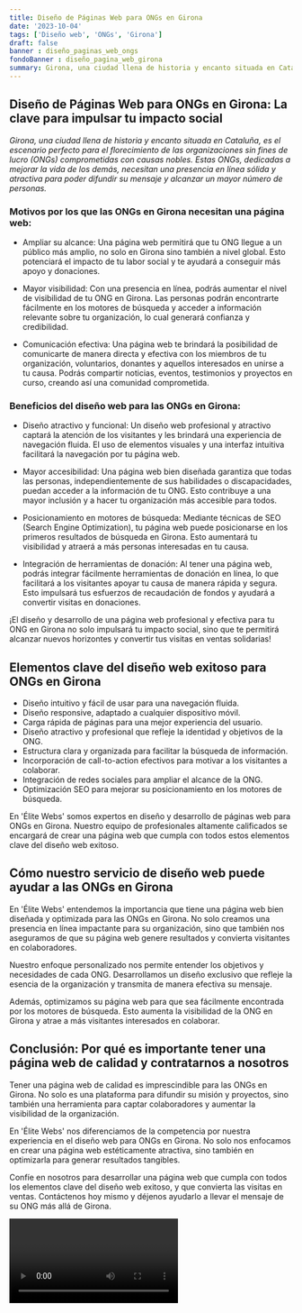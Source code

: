 ```yaml
---
title: Diseño de Páginas Web para ONGs en Girona
date: '2023-10-04'
tags: ['Diseño web', 'ONGs', 'Girona']
draft: false
banner : diseño_paginas_web_ongs
fondoBanner : diseño_pagina_web_girona
summary: Girona, una ciudad llena de historia y encanto situada en Cataluña, es el escenario perfecto para el florecimiento de las organizaciones sin fines de lucro (ONGs) comprometidas con causas nobles. Estas ONGs, dedicadas a mejorar la vida de los demás, necesitan una presencia en línea sólida y atractiva para poder difundir su mensaje y alcanzar un mayor número de personas.
---
```


## Diseño de Páginas Web para ONGs en Girona: La clave para impulsar tu impacto social

*Girona, una ciudad llena de historia y encanto situada en Cataluña, es el escenario perfecto para el florecimiento de las organizaciones sin fines de lucro (ONGs) comprometidas con causas nobles. Estas ONGs, dedicadas a mejorar la vida de los demás, necesitan una presencia en línea sólida y atractiva para poder difundir su mensaje y alcanzar un mayor número de personas.*

### Motivos por los que las ONGs en Girona necesitan una página web:

- Ampliar su alcance: Una página web permitirá que tu ONG llegue a un público más amplio, no solo en Girona sino también a nivel global. Esto potenciará el impacto de tu labor social y te ayudará a conseguir más apoyo y donaciones.

- Mayor visibilidad: Con una presencia en línea, podrás aumentar el nivel de visibilidad de tu ONG en Girona. Las personas podrán encontrarte fácilmente en los motores de búsqueda y acceder a información relevante sobre tu organización, lo cual generará confianza y credibilidad.

- Comunicación efectiva: Una página web te brindará la posibilidad de comunicarte de manera directa y efectiva con los miembros de tu organización, voluntarios, donantes y aquellos interesados ​​en unirse a tu causa. Podrás compartir noticias, eventos, testimonios y proyectos en curso, creando así una comunidad comprometida.

### Beneficios del diseño web para las ONGs en Girona:

- Diseño atractivo y funcional: Un diseño web profesional y atractivo captará la atención de los visitantes y les brindará una experiencia de navegación fluida. El uso de elementos visuales y una interfaz intuitiva facilitará la navegación por tu página web.

- Mayor accesibilidad: Una página web bien diseñada garantiza que todas las personas, independientemente de sus habilidades o discapacidades, puedan acceder a la información de tu ONG. Esto contribuye a una mayor inclusión y a hacer tu organización más accesible para todos.

- Posicionamiento en motores de búsqueda: Mediante técnicas de SEO (Search Engine Optimization), tu página web puede posicionarse en los primeros resultados de búsqueda en Girona. Esto aumentará tu visibilidad y atraerá a más personas interesadas en tu causa.

- Integración de herramientas de donación: Al tener una página web, podrás integrar fácilmente herramientas de donación en línea, lo que facilitará a los visitantes apoyar tu causa de manera rápida y segura. Esto impulsará tus esfuerzos de recaudación de fondos y ayudará a convertir visitas en donaciones.

¡El diseño y desarrollo de una página web profesional y efectiva para tu ONG en Girona no solo impulsará tu impacto social, sino que te permitirá alcanzar nuevos horizontes y convertir tus visitas en ventas solidarias!

<GifSeo />

<Cta />

## Elementos clave del diseño web exitoso para ONGs en Girona

- Diseño intuitivo y fácil de usar para una navegación fluida.
- Diseño responsive, adaptado a cualquier dispositivo móvil.
- Carga rápida de páginas para una mejor experiencia del usuario.
- Diseño atractivo y profesional que refleje la identidad y objetivos de la ONG.
- Estructura clara y organizada para facilitar la búsqueda de información.
- Incorporación de call-to-action efectivos para motivar a los visitantes a colaborar.
- Integración de redes sociales para ampliar el alcance de la ONG.
- Optimización SEO para mejorar su posicionamiento en los motores de búsqueda.

En 'Élite Webs' somos expertos en diseño y desarrollo de páginas web para ONGs en Girona. Nuestro equipo de profesionales altamente calificados se encargará de crear una página web que cumpla con todos estos elementos clave del diseño web exitoso.

## Cómo nuestro servicio de diseño web puede ayudar a las ONGs en Girona

En 'Élite Webs' entendemos la importancia que tiene una página web bien diseñada y optimizada para las ONGs en Girona. No solo creamos una presencia en línea impactante para su organización, sino que también nos aseguramos de que su página web genere resultados y convierta visitantes en colaboradores.

Nuestro enfoque personalizado nos permite entender los objetivos y necesidades de cada ONG. Desarrollamos un diseño exclusivo que refleje la esencia de la organización y transmita de manera efectiva su mensaje.

Además, optimizamos su página web para que sea fácilmente encontrada por los motores de búsqueda. Esto aumenta la visibilidad de la ONG en Girona y atrae a más visitantes interesados en colaborar.

## Conclusión: Por qué es importante tener una página web de calidad y contratarnos a nosotros

Tener una página web de calidad es imprescindible para las ONGs en Girona. No solo es una plataforma para difundir su misión y proyectos, sino también una herramienta para captar colaboradores y aumentar la visibilidad de la organización.

En 'Élite Webs' nos diferenciamos de la competencia por nuestra experiencia en el diseño web para ONGs en Girona. No solo nos enfocamos en crear una página web estéticamente atractiva, sino también en optimizarla para generar resultados tangibles.

Confíe en nosotros para desarrollar una página web que cumpla con todos los elementos clave del diseño web exitoso, y que convierta las visitas en ventas. Contáctenos hoy mismo y déjenos ayudarlo a llevar el mensaje de su ONG más allá de Girona.

<Video />

<CtaBot job='ONGs' city='Girona'/>

<Gmaps query='Girona+españa+maps' />